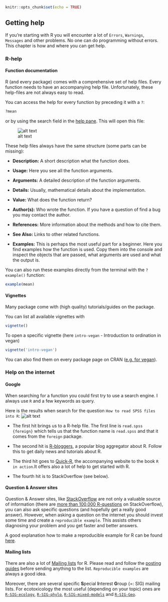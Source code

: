 ```r
knitr::opts_chunk$set(echo = TRUE)
```

## Getting help

If you're starting with R you will encounter a lot of `Errors`, `Warnings`, `Messages` and other problems.
No one can do programming without errors. This chapter is how and where you can get help.

### R-help

#### Function documentation

R (and every package) comes with a comprehensive set of help files. Every function needs to have an accompanying help file.
Unfortunately, these help-files are not always easy to read.

You can access the help for every function by preceding it with a `?`:

```r
?mean
```
or by using the search field in the [help pane](../rintro/rstudio.html). This will open this file:

![alt text](../figures/helpfile.png)

These help files always have the same structure (some parts can be missing):

* **Description:** A short description what the function does.

* **Usage:** Here you see all the function arguments.

* **Arguments:** A detailed description of the function arguments.

* **Details:** Usually, mathematical details about the implementation.

* **Value:** What does the function return?

* **Author(s):** Who wrote the function. If you have a question of find a bug you may contact the author.

* **References:** More information about the methods and how to cite them.

* **See Also:** Links to other related functions.

* **Examples:** This is perhaps the most useful part for a beginner. Here you find examples how the function is used. Copy them into the console and inspect the objects that are passed, what arguments are used and what the output is.

You can also run these examples directly from the terminal with the `?example()` function:

```r
example(mean)
```


#### Vignettes

Many package come with (high quality) tutorials/guides on the package.

You can list all available vignettes with 
```r
vignette()
```

To open a specific vignette (here `intro-vegan` -  Introduction to ordination in vegan)

```r
vignette('intro-vegan')
```

You can also find them on every package page on CRAN ([e.g. for vegan](https://cran.r-project.org/web/packages/vegan/index.html)).





### Help on the internet
#### Google


When searching for a function you could first try to use a search engine. 
I always use `R` and a few keywords as query.

Here is the results when search for the question `How to read SPSS files into R`:
![alt text](../figures/google.png)

* The first hit brings us to a R-help file. The first line is `read.spss {foreign}` which tells us that the function name is `read.spss` and that it comes from the `foreign` package.

* The second hit is [R-bloggers](http://www.r-bloggers.com/), a popular blog aggregator about R. 
Follow this to get daily news and tutorials about R.

* The third hit goes to [Quick-R](http://www.statmethods.net/index1.html), the accompanying website to the book `R in action`.It offers also a lot of help to get started with R.

* The fourth hit is to StackOverflow (see below).


#### Question & Answer sites

Question & Answer sites, like [StackOverflow](http://stackoverflow.com/) are not only a valuable source of information (there are [more than 100,000 R-questions](http://stackoverflow.com/questions/tagged/r) on StackOverflow), you can also ask specific questions (and hopefully get a really good answer).
However, when asking a question on the internet you should invest some time and create a `reproducible example`.
This assists others diagnosing your problem and you get faster and better answers.

A good explanation how to make a reproducible example for R can be found [here](http://stackoverflow.com/questions/5963269/how-to-make-a-great-r-reproducible-example).



#### Mailing lists

There are also a lot of [Mailing lists](https://www.r-project.org/mail.html) for R.
Please read and follow the [posting guides](https://www.r-project.org/posting-guide.html) before sending anything to the list. `Reproducible examples` are always a good idea.

Moreover, there are several specific **S**pecial **I**nterest **G**roup (=: SIG) mailing lists.
For ecotoxicology the most useful (depending on your topic) ones are [`R-SIG-ecology`](https://stat.ethz.ch/mailman/listinfo/r-sig-ecology), [`R-SIG-phylo`](https://stat.ethz.ch/mailman/listinfo/r-sig-phylo), [`R-SIG-mixed-models`](https://stat.ethz.ch/mailman/listinfo/r-sig-mixed-models) and
[`R-SIG-Geo`](https://stat.ethz.ch/mailman/listinfo/r-sig-geo).


